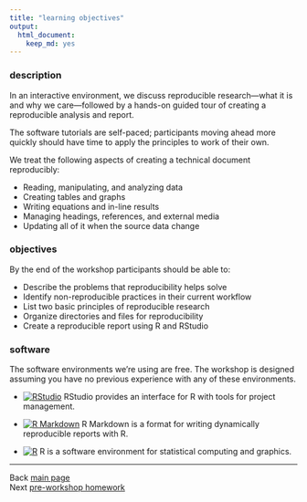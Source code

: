 ```yaml
---
title: "learning objectives"
output:
  html_document:
    keep_md: yes
---
```


### description 

In an interactive environment, we discuss reproducible research---what it is and why we care---followed by a hands-on guided tour of creating a reproducible analysis and report. 

The software tutorials are self-paced; participants moving ahead more quickly should have time to apply the principles to work of their own. 

We treat the following aspects of creating a technical document reproducibly: 

- Reading, manipulating, and analyzing data 
- Creating tables and graphs 
- Writing equations and in-line results 
- Managing headings, references, and external media 
- Updating all of it when the source data change

###  objectives 

By the end of the workshop participants should be able to: 

- Describe the problems that reproducibility helps solve 
- Identify non-reproducible practices in their current workflow 
- List two basic principles of reproducible research 
- Organize directories and files for reproducibility 
- Create a reproducible report using R and RStudio

### software

The software environments we're using are free. The workshop is designed assuming you have no previous experience with any of these environments. 

- [![RStudio](../resources/images/RStudio-blue-125-small.png)](https://www.rstudio.com/)   RStudio provides an interface for R with tools for project management.

- [![R Markdown](../resources/images/RMarkdownReference.png)](https://www.rstudio.com/) R Markdown is a format for writing dynamically reproducible reports with R.

- [![R](../resources/images/Rlogo_small.png)](https://www.r-project.org/) R is a software environment for statistical computing and graphics.





---
Back [main page](../index.html)<br>
Next [pre-workshop homework](102_pre-hw.html)


